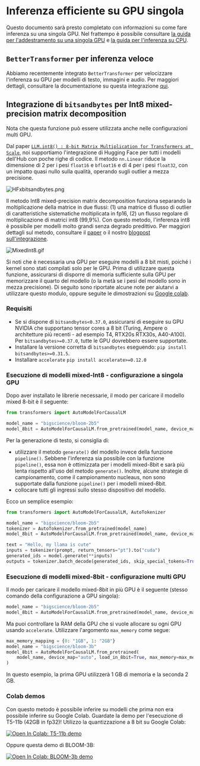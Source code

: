 <!--Copyright 2022 The HuggingFace Team. All rights reserved.

Licensed under the Apache License, Version 2.0 (the "License"); you may not use this file except in compliance with
the License. You may obtain a copy of the License at

http://www.apache.org/licenses/LICENSE-2.0

Unless required by applicable law or agreed to in writing, software distributed under the License is distributed on
an "AS IS" BASIS, WITHOUT WARRANTIES OR CONDITIONS OF ANY KIND, either express or implied. See the License for the
-->

# Inferenza efficiente su GPU singola

Questo documento sarà presto completato con informazioni su come fare inferenza su una singola GPU. Nel frattempo è possibile consultare [la guida per l'addestramento su una singola GPU](perf_train_gpu_one) e [la guida per l'inferenza su CPU](perf_infer_cpu).

## `BetterTransformer` per inferenza veloce

Abbiamo recentemente integrato `BetterTransformer` per velocizzare l'inferenza su GPU per modelli di testo, immagini e audio. Per maggiori dettagli, consultare la documentazione su questa integrazione [qui](https://huggingface.co/docs/optimum/bettertransformer/overview).

## Integrazione di `bitsandbytes` per Int8 mixed-precision matrix decomposition

<Tip>

Nota che questa funzione può essere utilizzata anche nelle configurazioni multi GPU.

</Tip>

Dal paper [`LLM.int8() : 8-bit Matrix Multiplication for Transformers at Scale`](https://arxiv.org/abs/2208.07339), noi supportiamo l'integrazione di Hugging Face per tutti i modelli dell'Hub con poche righe di codice.
Il metodo `nn.Linear` riduce la dimensione di 2 per i pesi `float16` e `bfloat16` e di 4 per i pesi `float32`, con un impatto quasi nullo sulla qualità, operando sugli outlier a mezza precisione.

![HFxbitsandbytes.png](https://s3.amazonaws.com/moonup/production/uploads/1659861207959-62441d1d9fdefb55a0b7d12c.png)

Il metodo Int8 mixed-precision matrix decomposition funziona separando la moltiplicazione della matrice in due flussi: (1) una matrice di flusso di outlier di caratteristiche sistematiche moltiplicata in fp16, (2) un flusso regolare di moltiplicazione di matrici int8 (99,9%). Con questo metodo, l'inferenza int8 è possibile per modelli molto grandi senza degrado predittivo.
Per maggiori dettagli sul metodo, consultare il [paper](https://arxiv.org/abs/2208.07339) o il nostro [blogpost sull'integrazione](https://huggingface.co/blog/hf-bitsandbytes-integration).

![MixedInt8.gif](https://s3.amazonaws.com/moonup/production/uploads/1660567469965-62441d1d9fdefb55a0b7d12c.gif)

Si noti che è necessaria una GPU per eseguire modelli a 8 bit misti, poiché i kernel sono stati compilati solo per le GPU. Prima di utilizzare questa funzione, assicurarsi di disporre di memoria sufficiente sulla GPU per memorizzare il quarto del modello (o la metà se i pesi del modello sono in mezza precisione).
Di seguito sono riportate alcune note per aiutarvi a utilizzare questo modulo, oppure seguite le dimostrazioni su [Google colab](#colab-demos).

### Requisiti

- Se si dispone di `bitsandbytes<0.37.0`, assicurarsi di eseguire su GPU NVIDIA che supportano tensor cores a 8 bit (Turing, Ampere o architetture più recenti - ad esempio T4, RTX20s RTX30s, A40-A100). Per `bitsandbytes>=0.37.0`, tutte le GPU dovrebbero essere supportate.
- Installare la versione corretta di `bitsandbytes` eseguendo:
`pip install bitsandbytes>=0.31.5`.
- Installare `accelerate`
`pip install accelerate>=0.12.0`

### Esecuzione di modelli mixed-Int8 - configurazione a singola GPU

Dopo aver installato le librerie necessarie, il modo per caricare il modello mixed 8-bit è il seguente:

```py
from transformers import AutoModelForCausalLM

model_name = "bigscience/bloom-2b5"
model_8bit = AutoModelForCausalLM.from_pretrained(model_name, device_map="auto", load_in_8bit=True)
```

Per la generazione di testo, si consiglia di:

* utilizzare il metodo `generate()` del modello invece della funzione `pipeline()`. Sebbene l'inferenza sia possibile con la funzione `pipeline()`, essa non è ottimizzata per i modelli mixed-8bit e sarà più lenta rispetto all'uso del metodo `generate()`. Inoltre, alcune strategie di campionamento, come il campionamento nucleaus, non sono supportate dalla funzione `pipeline()` per i modelli mixed-8bit.
* collocare tutti gli ingressi sullo stesso dispositivo del modello.

Ecco un semplice esempio:

```py
from transformers import AutoModelForCausalLM, AutoTokenizer

model_name = "bigscience/bloom-2b5"
tokenizer = AutoTokenizer.from_pretrained(model_name)
model_8bit = AutoModelForCausalLM.from_pretrained(model_name, device_map="auto", load_in_8bit=True)

text = "Hello, my llama is cute"
inputs = tokenizer(prompt, return_tensors="pt").to("cuda")
generated_ids = model.generate(**inputs)
outputs = tokenizer.batch_decode(generated_ids, skip_special_tokens=True)
```


### Esecuzione di modelli mixed-8bit - configurazione multi GPU

Il modo per caricare il modello mixed-8bit in più GPU è il seguente (stesso comando della configurazione a GPU singola):
```py
model_name = "bigscience/bloom-2b5"
model_8bit = AutoModelForCausalLM.from_pretrained(model_name, device_map="auto", load_in_8bit=True)
```
Ma puoi controllare la RAM della GPU che si vuole allocare su ogni GPU usando `accelerate`. Utilizzare l'argomento `max_memory` come segue:

```py
max_memory_mapping = {0: "1GB", 1: "2GB"}
model_name = "bigscience/bloom-3b"
model_8bit = AutoModelForCausalLM.from_pretrained(
    model_name, device_map="auto", load_in_8bit=True, max_memory=max_memory_mapping
)
```
In questo esempio, la prima GPU utilizzerà 1 GB di memoria e la seconda 2 GB.

### Colab demos

Con questo metodo è possibile inferire su modelli che prima non era possibile inferire su Google Colab.
Guardate la demo per l'esecuzione di T5-11b (42GB in fp32)! Utilizzo la quantizzazione a 8 bit su Google Colab:

[![Open In Colab: T5-11b demo](https://colab.research.google.com/assets/colab-badge.svg)](https://colab.research.google.com/drive/1YORPWx4okIHXnjW7MSAidXN29mPVNT7F?usp=sharing)

Oppure questa demo di BLOOM-3B:

[![Open In Colab: BLOOM-3b demo](https://colab.research.google.com/assets/colab-badge.svg)](https://colab.research.google.com/drive/1qOjXfQIAULfKvZqwCen8-MoWKGdSatZ4?usp=sharing)